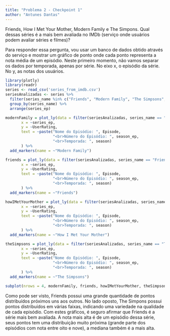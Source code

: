```yaml
---
title: "Problema 2 - Checkpoint 1"
author: "Antunes Dantas"
---
```


Friends, How I Met Your Mother, Modern Family e The Simpons. Qual dessas séries é a mais bem avaliada no IMDb (serviço onde usuários podem avaliar séries e filmes)?

Para responder essa pergunta, vou usar um banco de dados obtido através do serviço e mostrar um gráfico de ponto onde cada ponto representa a nota média de um episódio. Neste primeiro momento, não vamos separar os dados por temporada, apenas por série. No eixo x, o episódio da série. No y, as notas dos usuários.

```r
library(plotly)
library(readr)
series <- read_csv('series_from_imdb.csv')
seriesAnalizadas <- series %>% 
  filter(series_name %in% c("Friends", "Modern Family", "The Simpsons", "How I Met Your Mother")) %>%
  group_by(series_name) %>%
  arrange(series_ep)

modernFamily = plot_ly(data = filter(seriesAnalizadas, series_name == "Modern Family"),
       x = ~series_ep,
       y = ~UserRating,
       text = ~paste("Nome do Episódio: ", Episode,
                     "<br>Número do Episódio: ", season_ep,
                     "<br>Temporada: ", season)
       ) %>%
  add_markers(name = ~"Modern Family")

friends = plot_ly(data = filter(seriesAnalizadas, series_name == "Friends"),
       x = ~series_ep,
       y = ~UserRating,
       text = ~paste("Nome do Episódio: ", Episode,
                     "<br>Número do Episódio: ", season_ep,
                     "<br>Temporada: ", season)
       ) %>%
  add_markers(name = ~"Friends")

howIMetYourMother = plot_ly(data = filter(seriesAnalizadas, series_name == "How I Met Your Mother"),
       x = ~series_ep,
       y = ~UserRating,
       text = ~paste("Nome do Episódio: ", Episode,
                     "<br>Número do Episódio: ", season_ep,
                     "<br>Temporada: ", season)
       ) %>%
  add_markers(name = ~"How I Met Your Mother")

theSimpsons = plot_ly(data = filter(seriesAnalizadas, series_name == "The Simpsons"),
       x = ~series_ep,
       y = ~UserRating,
       text = ~paste("Nome do Episódio: ", Episode,
                     "<br>Número do Episódio: ", season_ep,
                     "<br>Temporada: ", season)
       ) %>%
  add_markers(name = ~"The Simpsons")
```

```r
subplot(nrows = 4, modernFamily, friends, howIMetYourMother, theSimpsons)
```

Como pode ser visto, Friends possui uma grande quantidade de pontos distribuídos próximos uns aos outros. No lado oposto, The Simpons possui pontos distribuídos em várias faixas, indicando uma variedade na qualidade de cada episódio.
Com estes gráficos, é seguro afirmar que Friends é a série mais bem avaliada. A nota mais alta é de um episódio dessa série, seus pontos tem uma distribuição muito próxima (grande parte dos episódios com nota entre oito e nove), a mediana também é a mais alta.